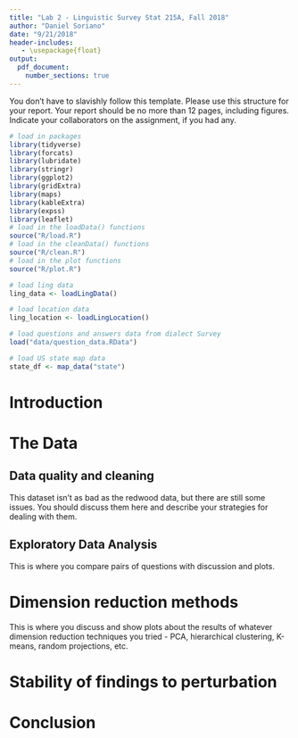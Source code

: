 ```yaml
---
title: "Lab 2 - Linguistic Survey Stat 215A, Fall 2018"
author: "Daniel Soriano"
date: "9/21/2018"
header-includes:
   - \usepackage{float}
output: 
  pdf_document:
    number_sections: true
---
```


You don't have to slavishly follow this template. Please use this
structure for your report. Your report should be no more than 12 pages, including figures. Indicate your collaborators on the assignment, if you had
any.

```r
# load in packages
library(tidyverse)
library(forcats)
library(lubridate)
library(stringr)
library(ggplot2)
library(gridExtra)
library(maps)
library(kableExtra)
library(expss)
library(leaflet)
# load in the loadData() functions
source("R/load.R")
# load in the cleanData() functions
source("R/clean.R")
# load in the plot functions
source("R/plot.R")
```

```r

# load ling data
ling_data <- loadLingData()

# load location data
ling_location <- loadLingLocation()

# load questions and answers data from dialect Survey
load("data/question_data.RData")

# load US state map data
state_df <- map_data("state")

```
# Introduction


# The Data


## Data quality and cleaning

This dataset isn't as bad as the redwood data, but there are still
some issues. You should discuss them here and describe your strategies
for dealing with them.


## Exploratory Data Analysis

This is where you compare pairs of questions with discussion and plots.


# Dimension reduction methods

This is where you discuss and show plots about the results of whatever
dimension reduction techniques you tried - PCA, hierarchical clustering,
K-means, random projections, etc.


# Stability of findings to perturbation


# Conclusion